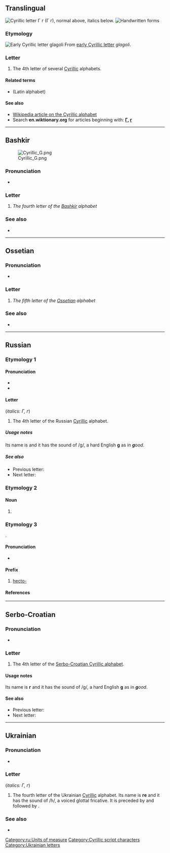 {{also|r|Г|г.|Ґ|ґ|Ғ|ғ|Appendix:Variations of "g"}}
{{character info/new}}
==Translingual==
{{wikipedia|Ge (Cyrillic)}}
[[Image:Cyrillic G.png|thumb|right|Cyrillic letter '''Г г''' (''Г г''), normal above, italics below.]]
[[File:04-Russian alphabet-Г г.svg|thumb|Handwritten forms]]

===Etymology===
[[Image:Early Cyrillic letter Glagoli.png|Early Cyrillic letter ''glagoli'']]
From [[w:Early Cyrillic alphabet|early Cyrillic letter]] ''glagoli''.

===Letter===
{{head|mul|letter|lower case||upper case|Г}}

# The 4th letter of several [[Cyrillic]] alphabets.

====Related terms====
* {{l|mul|g}} (Latin alphabet)

====See also====
* [[w:Cyrillic alphabet|Wikipedia article on the Cyrillic alphabet]]
* Search '''en.wiktionary.org''' for articles beginning with: '''[http://en.wiktionary.org/w/index.php?title=Special%3AAllpages&from=%D0%93&namespace=0 Г], [http://en.wiktionary.org/w/index.php?title=Special%3AAllpages&from=%D0%B3&namespace=0 г]'''

----

==Bashkir==
[[File:Cyrillic G.png|thumbnail]]

===Pronunciation===
* {{qualifier|phoneme}} {{IPA|/ɡ/|lang=ba}}

===Letter===
{{head|ba|letter|upper case|Г}}

# ''The fourth letter of the [[Bashkir]] alphabet''

===See also===
* {{list:Cyrillic script letters/ba}}

----

==Ossetian==

===Pronunciation===
* {{qualifier|phoneme}} {{IPA|/ɡ/|lang=os}}

===Letter===
{{head|os|letter|sc=Cyrl|upper case|Г}}

# ''The fifth letter of the [[Ossetian]] alphabet''

===See also===
* {{list:Cyrillic script letters/os}}

----

==Russian==

===Etymology 1===

====Pronunciation====
* {{ru-IPA|phon=гэ}}
* {{audio|Ru-г.ogg|Audio|lang=ru}}

====Letter====
{{head|ru|letter|lower case||upper case|Г}} (''italics: Г, г'')

# The 4th letter of the Russian [[Cyrillic]] alphabet.

=====Usage notes=====
Its name is {{m|ru|гэ}} and it has the sound of /g/, a hard English '''g''' as in '''''g'''ood''.

=====See also=====
* Previous letter: {{l|ru|в}}
* Next letter: {{l|ru|д}}

===Etymology 2===

====Noun====
{{ru-noun||m-in|-}}

# {{ru-abbrev of|грамм||[[gram]]}}

===Etymology 3===
{{ru-etym abbrev of|гекто-}}.

====Pronunciation====
* {{ru-IPA|phon=гекто-}}

====Prefix====
{{head|ru|prefix}}

# [[hecto-]] {{gloss|x 100}}

====References====
<references />

[[Category:ru:Units of measure]]

----

==Serbo-Croatian==
{{attention|sh}}

===Pronunciation===
* {{qualifier|phoneme}} {{IPA|/ɡ/|lang=sh}}

===Letter===
{{head|sh|letter|lower case||upper case|Г}}

# The 4th letter of the [[Serbo-Croatian Cyrillic alphabet]].

====Usage notes====
Its name is '''г''' {{IPAchar|/ɡɛ/}} and it has the sound of /g/, a hard English '''g''' as in '''''g'''ood''.

====See also====
* Previous letter: {{l|sh|в}}
* Next letter: {{l|sh|д}}

----

==Ukrainian==

===Pronunciation===
* {{qualifier|phoneme}} {{IPA|/ɦ/|lang=uk}}

===Letter===
{{head|uk|letter|sc=Cyrl|upper case|Г}} (''italics: Г, г'')

# The fourth letter of the Ukrainian [[Cyrillic]] alphabet. Its name is '''ге''' {{IPAchar|(ɦɛ)}} and it has the sound of /ɦ/, a voiced glottal fricative. It is preceded by {{l|uk|в|В}} and followed by {{l|uk|ґ|Ґ}}.

===See also===
* {{list:Cyrillic script letters/uk}}

[[Category:Cyrillic script characters]]

[[Category:Ukrainian letters]]